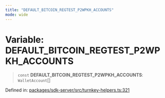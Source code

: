 ```yaml
---
title: "DEFAULT_BITCOIN_REGTEST_P2WPKH_ACCOUNTS"
mode: wide
---
```

  
# Variable: DEFAULT\_BITCOIN\_REGTEST\_P2WPKH\_ACCOUNTS

> `const` **DEFAULT\_BITCOIN\_REGTEST\_P2WPKH\_ACCOUNTS**: `WalletAccount`[]

Defined in: [packages/sdk-server/src/turnkey-helpers.ts:321](https://github.com/tkhq/sdk/blob/d88b5e1f9a6cca8e54e61f8a127aa90fcebeaa2e/packages/sdk-server/src/turnkey-helpers.ts#L321)

